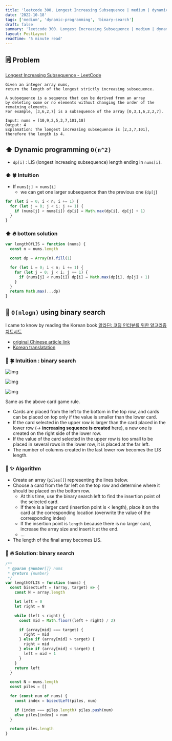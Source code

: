 ```yaml
---
title: 'leetcode 300. Longest Increasing Subsequence | medium | dynamic-programming | binary-search | javascript'
date: '2022-10-18'
tags: ['medium', 'dynamic-programming', 'binary-search']
draft: false
summary: 'leetcode 300. Longest Increasing Subsequence | medium | dynamic-programming | binary-search | javascript'
layout: PostLayout
readTime: '5 minute read'
---
```


## 🗒️ Problem

[Longest Increasing Subsequence - LeetCode](https://leetcode.com/problems/longest-increasing-subsequence/)

```
Given an integer array nums,
return the length of the longest strictly increasing subsequence.

A subsequence is a sequence that can be derived from an array
by deleting some or no elements without changing the order of the remaining elements.
For example, [3,6,2,7] is a subsequence of the array [0,3,1,6,2,2,7].
```

```
Input: nums = [10,9,2,5,3,7,101,18]
Output: 4
Explanation: The longest increasing subsequence is [2,3,7,101], therefore the length is 4.
```

## ⬆️ Dynamic programming `O(n^2)`

- `dp[i]` : LIS (longest increasing subsequence) length ending in `nums[i]`.

### ⬆️ 🍀 Intuition

- If `nums[j] < nums[i]`
  - we can get one larger subsequence than the previous one (`dp[j`)

```javascript
for (let i = 0; i < n; i += 1) {
  for (let j = 0; j < i; j += 1) {
    if (nums[j] < nums[i]) dp[i] = Math.max(dp[i], dp[j] + 1)
  }
}
```

### ⬆️ 🔥 bottom solution

```javascript
var lengthOfLIS = function (nums) {
  const n = nums.length

  const dp = Array(n).fill(1)

  for (let i = 0; i < n; i += 1) {
    for (let j = 0; j < i; j += 1) {
      if (nums[j] < nums[i]) dp[i] = Math.max(dp[i], dp[j] + 1)
    }
  }
  return Math.max(...dp)
}
```

## 🔎 `O(nlogn)` using binary search

I came to know by reading the Korean book [알라딘: 코딩 인터뷰를 위한 알고리즘 치트시트](https://www.aladin.co.kr/shop/wproduct.aspx?ItemId=301923855)

- [original Chinese article link](https://labuladong.github.io/algo/3/26/76/)
- [Korean translatation](https://papago.naver.net/website?locale=ko&source=zh-CN&target=ko&url=https%3A%2F%2Flabuladong.github.io%2Falgo%2F3%2F26%2F76%2F)

### 🔎 🍀 Intuition : binary search

![img](https://raw.githubusercontent.com/tkhwang/tkhwang-etc/master/img/2022/10/poker1.jpeg)

![img](https://raw.githubusercontent.com/tkhwang/tkhwang-etc/master/img/2022/10/poker3.jpeg)

![img](https://raw.githubusercontent.com/tkhwang/tkhwang-etc/master/img/2022/10/poker4.jpeg)

Same as the above card game rule.

- Cards are placed from the left to the bottom in the top row, and cards can be placed on top only if the value is smaller than the lower card.
- If the card selected in the upper row is larger than the card placed in the lower row (-> **increasing sequence is created** here), a new one is created on the right side of the lower row.
- If the value of the card selected in the upper row is too small to be placed in several rows in the lower row, it is placed at the far left.
- The number of columns created in the last lower row becomes the LIS length.

### 🔎 ✨ Algorithm

- Create an array (`piles[]`) representing the lines below.
- Choose a card from the far left on the top row and determine where it should be placed on the bottom row.
  - At this time, use the binary search left to find the insertion point of the selected card.
  - If there is a larger card (insertion point is < length), place it on the card at the corresponding location (overwrite the value of the corresponding index)
  - If the insertion point is `length` because there is no larger card, increase the array size and insert it at the end.
  - ...
- The length of the final array becomes LIS.

### 🔎 🔥 Solution: binary search

```javascript
/**
 * @param {number[]} nums
 * @return {number}
 */
var lengthOfLIS = function (nums) {
  const bisectLeft = (array, target) => {
    const N = array.length

    let left = 0
    let right = N

    while (left < right) {
      const mid = Math.floor((left + right) / 2)

      if (array[mid] === target) {
        right = mid
      } else if (array[mid] > target) {
        right = mid
      } else if (array[mid] < target) {
        left = mid + 1
      }
    }
    return left
  }

  const N = nums.length
  const piles = []

  for (const num of nums) {
    const index = bisectLeft(piles, num)

    if (index === piles.length) piles.push(num)
    else piles[index] = num
  }

  return piles.length
}
```
